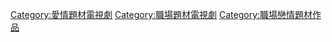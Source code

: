 [[Category:愛情題材電視劇|Category:愛情題材電視劇]]
[[Category:職場題材電視劇|Category:職場題材電視劇]]
[[Category:職場戀情題材作品|Category:職場戀情題材作品]]